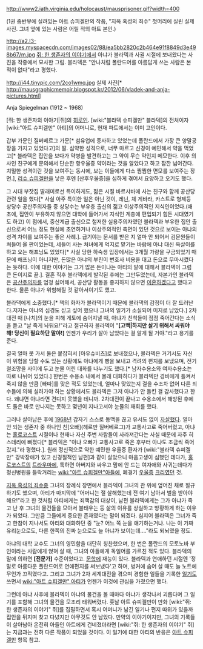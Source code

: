 http://www2.iath.virginia.edu/holocaust/mausprisoner.gif?width=400

(1권 중반부에 실려있는 아트 슈피겔만의 작품, "지옥 혹성의 죄수" 첫머리에 실린 실제 사진. 그녀 옆에 있는 사람은 어릴 적의 아트 본인.)

http://a2.l3-images.myspacecdn.com/images02/88/ea5bb2820c2b464e91f8849d3e498b67/m.jpg
[[쥐: 한 생존자의 이야기]]에서 아냐가 블라덱과 사귈 시절에 보내왔다는 사진을 작중에서 묘사한 그림. 블라덱은 "안나처럼 폴란드어를 아름답게 쓰는 사람은 본 적이 없다"라고 평했다.

http://i44.tinypic.com/2co1wmq.jpg
실제 사진[* http://mausgraphicmemoir.blogspot.kr/2012/06/vladek-and-anja-pictures.html]


Anja Spiegelman
(1912 ~ 1968)

[쥐: 한 생존자의 이야기|쥐]의 [[히로인]]. [wiki:"블라덱 슈피겔만" 블라덱]의 전처이자 [wiki:"아트 슈피겔만" 아티]의 어머니로, 현재 파트에서는 이미 고인이다.

갑부 가문인 질버베르그 가문[* 섬유업에 종사하고 있었는데 폴란드에서 가장 큰 양말공장을 가지고 있었다고]의 딸. 심약한 성격으로, 너무 마르고 신경이 예민해서 약을 먹었고[* 블라덱은 집안을 보다가 약병을 발견하고는 그 약이 무슨 약인지 메모한다. 이후 의사인 친구에게 문의해서 단순한 항우울증 약이라는 것을 알았다고 하고 잠깐 넘어간다. 치밀한 성격이란 것을 보여주는 동시에, 보는 이들에게 다소 찜찜한 면모를 보여주는 장면.], [[리슈 슈피겔만]]을 낳은 후엔 [산후우울증]을 심하게 겪어서 요양하고 오기도 했다.

그 시대 부잣집 딸래미로선 특이하게도, 젊은 시절 바르샤바에 사는 친구와 함께 공산당 관련 일을 했다[* 사실 아주 특이한 일은 아닌 것이, 레닌, 체 게바라, 카스트로 형제등 상당수 공산주의자들 중 상당수는 부유층 출신의 젊고 이상주의적인 지식인이었다.(애초에, 집안이 부유하지 않으면 대학에 들어가서 지식인 계층에 편입되기 힘든 시대였기도 하고) 이 점에서, 중산계급 출신으로 철저한 실용주의자였던 블라덱과 부유한 집안 출신으로써 어느 정도 현실에 초연하거나 이상주의적인 측면이 있던 것으로 보이는 아냐의 성격 차이를 보여주는 좋은 사례.]. 급기야는 문서를 받은 지 얼마 안 되어서 검문원들이 쳐들어 올 판이었는데, 세들어 사는 처녀에게 억지로 맡기는 바람에 아냐 대신 옥살이를 하고 오는 해프닝도 있었다[* 사실 당한 하숙생 입장에서는 3개월 가량을 구금되었기 때문에 해프닝이 아니지만, 돈많은 아냐의 부친이 변호사 비용을 대고 돈으로 무마시켰다는 듯하다. 이에 대한 이야기는 그거 많은 돈이냐는 아티의 말에 대해서 블라덱이 그럼 큰 돈이지로 끝.]. 결혼 직후 블라덱에게 발각된 후에는 그만두었는데, 자본가인 블라덱은 [[공산주의]]자를 엄청 싫어해서, 공산당 활동을 중지하지 않으면 [[이혼]]하겠다고 했다고 한다. 물론 아냐가 위험해질 것 같아서이기도 했고.

블라댁에게 소중했다.[* 책의 화자가 블라댁이기 때문에 블라댁의 감정이 더 잘 드러난다.저자는 아냐의 심경도 싣고 싶어 했으나 그녀의 일기가 소실되어 미지로 남았다.] 2차대전 때 [나치]의 눈을 피해 게토에 숨어지낼 때, 아냐가 친척들이 점점 죽어간다는 소식을 듣고 "날 죽게 놔둬요!"라고 절규하자 블라덱이 "'''[고백|하지만 살기 위해서 싸워야 해! 당신이 필요하단 말야!]''' 언젠가 우리가 살아 남았다는 걸 알게 될 거야."라고 용기를 준다. 

결국 얼마 못 가서 둘은 붙잡혀서 [아우슈비츠]로 보내졌으나, 블라덱은 거기서도 자신이 위험을 당할 수도 있는 상황에도 아냐에게 빵을 보내고 격려의 편지를 보냈으며, 전기철조망을 사이에 두고 눈물 어린 대화를 나누기도 했다.[* 남자수용소와 여자수용소는 따로 나뉘어 있었다.] 한번은 수용소 내에서 몰래 대화하다가 블라덱만 경비에게 틀켜서 죽지 않을 만큼 [빠따]를 맞은 적도 있었는데, 얼마나 맞았는지 걸을 수조차 없어 다른 죄수들에 의해 실려가야 하는 상황에서도 블라덱은 그저 아냐가 안 들킨 걸 감사했다고 한다. 왜냐면 아냐라면 견디지 못했을 테니까. 2차대전이 끝나고 수용소에서 해방된 후에도 둘은 바로 만나지는 못하고 몇년이 지나고서야 눈물의 재회를 했다.

그러나 살아남은 후에 [[1968년]] 갑자기 스스로 동맥을 끊고 유서도 없이 [[자살]]했다. 얼마 안 되는 생존자 중 하나인 친[오빠](헤르만 질버베르그)가 교통사고로 죽어버렸고, 아냐는 [[홀로코스트]] 시절이나 현재나 자신 주변 사람들이 사라져간다는 사실 때문에 자주 히스테리에 빠졌다[* 블라덱은 "아냐 오빠가 교통사고로 죽은 후부터 아냐도 조금씩 죽어갔지."라 평했다.]. 원래 정신적으로 약한 예민한 우울증 환자가 [wiki:"블라덱 슈피겔만" 강박장애가 있고 신경질적인 남편]과 같이 살았으니 마음고생이 심했던 데다가, [[홀로코스트]]의 [[트라우마]]에, 툭하면 아버지와 싸우고 맘에 안 드는 여자애와 사귀는데다가 정신병원을 들락거리는 [[wiki:"아트 슈피겔만"아들]]에, 폐경기 [[우울증]] [[크리]]였던 것.

[[지옥 혹성의 죄수]]중 그녀의 장례식 장면에서 블라덱이 그녀의 관 위에 엎어진 채로 절규하기도 했으며, 아티가 마지막에 "어머니는 절 살해했는데 전 여기 남아서 벌을 받아야 해요!"라고 한 것처럼 아티에게는 죄책감의 대상이, 남편 블라덱에게는 그가 아냐가 죽고 난 후 그녀의 물건들을 모아서 불태우는 등 삶의 이유를 상실하고 방황하게 하는 이유가 되었다. 그만큼 그들에게 중요한 존재였다는 말이 되겠다. 심지어 블라덱은 그녀가 죽고 한참이 지나서도 아티와 대화하던 중 "눈? 어느 쪽 눈을 얘기하는거냐. 나는 이 가짜 유리눈으로도, 다른 한쪽의 진짜 눈으로도 늘 아냐가 보이는데...."라도 되뇌였을 정도.

아냐의 대학 교수도 그녀의 영민함을 대단히 칭찬했으며, 한 번은 폴란드의 모토노바 부인이라는 사람에게 얹혀 살 때, 그녀의 아들에게 독일어를 가르친 적도 있다. 블라덱의 말에 의하면 '''[전문가]''' 수준이었다고. [[문학]]에 재능이 있다. 블라덱과 연애하던 시절엔 '정말로 아름다운 폴란드어로 연애편지를 써보냈다'고 하며, 벙커에 숨어 살 때도 늘 노트에 무언가 끄적였다고. 그리고 그녀가 2차 세계대전을 겪으며 경험한 일들을 기록한 [[일기]]도 쓰면서 [[wiki:"아트 슈피겔만" 아티]]가 언젠가 이것에 관심을 가졌으면 했다.

그런데 아냐 사후에 블라덱이 아냐의 물건을 볼 때마다 아냐가 생각나서 괴롭다며 그 일기를 포함해 그녀의 물건을 모조리 태워버렸다. 훗날 아트 슈피겔만이 만화 [wiki:"쥐: 한 생존자의 이야기" 쥐]를 집필하면서 혹시 어머니가 남긴 일기나 편지 따위가 있을까 집안을 뒤지며 찾고 다녔지만 아무것도 안 남았다. 만약의 이야기이지만, 그녀의 기록들이 살아남아 온전히 아들인 아트에게 건네졌더라면 [wiki:"쥐: 한 생존자의 이야기" 쥐]는 지금과는 전혀 다른 작품이 되었을 것이다. 이 일기에 대한 아티의 반응은 [[아트 슈피겔만]] 항목 참고.
